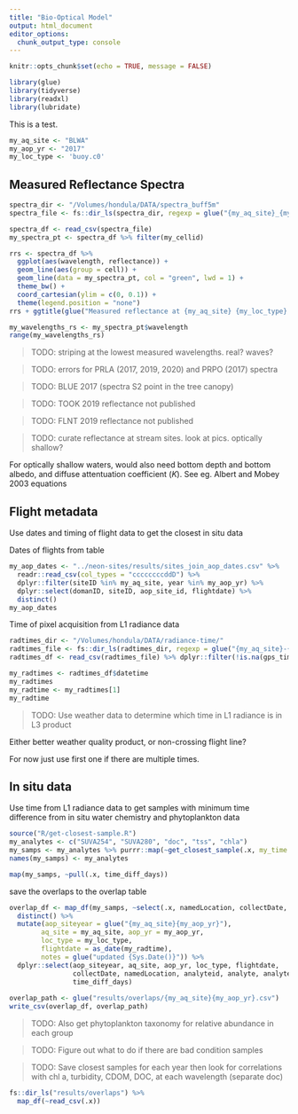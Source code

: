 ```yaml
---
title: "Bio-Optical Model"
output: html_document
editor_options: 
  chunk_output_type: console
---
```


```r
knitr::opts_chunk$set(echo = TRUE, message = FALSE)
```

```r
library(glue)
library(tidyverse)
library(readxl)
library(lubridate)
```

This is a test. 

```r
my_aq_site <- "BLWA"
my_aop_yr <- "2017"
my_loc_type <- 'buoy.c0'
```

## Measured Reflectance Spectra

```r
spectra_dir <- "/Volumes/hondula/DATA/spectra_buff5m"
spectra_file <- fs::dir_ls(spectra_dir, regexp = glue("{my_aq_site}_{my_aop_yr}"))

spectra_df <- read_csv(spectra_file)
my_spectra_pt <- spectra_df %>% filter(my_cellid)

rrs <- spectra_df %>%
  ggplot(aes(wavelength, reflectance)) +
  geom_line(aes(group = cell)) +
  geom_line(data = my_spectra_pt, col = "green", lwd = 1) +
  theme_bw() +
  coord_cartesian(ylim = c(0, 0.1)) +
  theme(legend.position = "none")
rrs + ggtitle(glue("Measured reflectance at {my_aq_site} {my_loc_type} {my_aop_yr}"))

```

```r
my_wavelengths_rs <- my_spectra_pt$wavelength
range(my_wavelengths_rs)
```

> TODO: striping at the lowest measured wavelengths. real? waves?

> TODO: errors for PRLA (2017, 2019, 2020) and PRPO (2017) spectra

> TODO: BLUE 2017 (spectra S2 point in the tree canopy)

> TODO: TOOK 2019 reflectance not published

> TODO: FLNT 2019 reflectance not published

> TODO: curate reflectance at stream sites. look at pics. optically shallow?

For optically shallow waters, would also need bottom depth and bottom albedo,
and diffuse attentuation coefficient ($K$).
See eg. Albert and Mobey 2003 equations

## Flight metadata

Use dates and timing of flight data to get the closest in situ data

Dates of flights from table

```r
my_aop_dates <- "../neon-sites/results/sites_join_aop_dates.csv" %>%
  readr::read_csv(col_types = "ccccccccddD") %>%
  dplyr::filter(siteID %in% my_aq_site, year %in% my_aop_yr) %>%
  dplyr::select(domanID, siteID, aop_site_id, flightdate) %>%
  distinct()
my_aop_dates
```

Time of pixel acquisition from L1 radiance data

```r
radtimes_dir <- "/Volumes/hondula/DATA/radiance-time/"
radtimes_file <- fs::dir_ls(radtimes_dir, regexp = glue("{my_aq_site}-{my_aop_yr}"))
radtimes_df <- read_csv(radtimes_file) %>% dplyr::filter(!is.na(gps_time))

my_radtimes <- radtimes_df$datetime
my_radtimes
my_radtime <- my_radtimes[1]
my_radtime
```

> TODO: Use weather data to determine which time in L1 radiance is in L3 product

Either better weather quality product, or non-crossing flight line?

For now just use first one if there are multiple times. 

## In situ data 

Use time from L1 radiance data to get samples with minimum time difference
from in situ water chemistry and phytoplankton data

```r
source("R/get-closest-sample.R")
my_analytes <- c("SUVA254", "SUVA280", "doc", "tss", "chla")
my_samps <- my_analytes %>% purrr::map(~get_closest_sample(.x, my_time = my_radtime))
names(my_samps) <- my_analytes

map(my_samps, ~pull(.x, time_diff_days))
```

save the overlaps to the overlap table

```r
overlap_df <- map_df(my_samps, ~select(.x, namedLocation, collectDate, analyte, analyteConcentration, time_diff_days), .id = "analyteid") %>%
  distinct() %>%
  mutate(aop_siteyear = glue("{my_aq_site}{my_aop_yr}"),
        aq_site = my_aq_site, aop_yr = my_aop_yr,
        loc_type = my_loc_type,
        flightdate = as_date(my_radtime),
        notes = glue("updated {Sys.Date()}")) %>%
  dplyr::select(aop_siteyear, aq_site, aop_yr, loc_type, flightdate,
                collectDate, namedLocation, analyteid, analyte, analyteConcentration,
                time_diff_days)
  
overlap_path <- glue("results/overlaps/{my_aq_site}{my_aop_yr}.csv")
write_csv(overlap_df, overlap_path)
```

> TODO: Also get phytoplankton taxonomy for relative abundance in each group

> TODO: Figure out what to do if there are bad condition samples

> TODO: Save closest samples for each year then look for correlations
with chl a, turbidity, CDOM, DOC, at each wavelength (separate doc)

```r
fs::dir_ls("results/overlaps") %>%
  map_df(~read_csv(.x))
```

